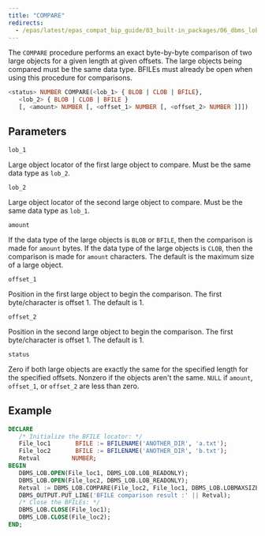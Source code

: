 ```yaml
---
title: "COMPARE"
redirects:
  - /epas/latest/epas_compat_bip_guide/03_built-in_packages/06_dbms_lob/02_compare/ #generated for docs/epas/reorg-role-use-case-mode
---
```


The `COMPARE` procedure performs an exact byte-by-byte comparison of two large objects for a given length at given offsets. The large objects being compared must be the same data type. BFILEs must already be open when using this procedure for comparisons.


```sql
<status> NUMBER COMPARE(<lob_1> { BLOB | CLOB | BFILE},
   <lob_2> { BLOB | CLOB | BFILE }
   [, <amount> NUMBER [, <offset_1> NUMBER [, <offset_2> NUMBER ]]])
```

## Parameters

`lob_1`

 Large object locator of the first large object to compare. Must be the same data type as `lob_2`.

`lob_2`

 Large object locator of the second large object to compare. Must be the same data type as `lob_1`.

`amount`

 If the data type of the large objects is `BLOB` or `BFILE`, then the comparison is made for `amount` bytes. If the data type of the large objects is `CLOB`, then the comparison is made for `amount` characters. The default is the maximum size of a large object.

`offset_1`

 Position in the first large object to begin the comparison. The first byte/character is offset 1. The default is 1.

`offset_2`

 Position in the second large object to begin the comparison. The first byte/character is offset 1. The default is 1.

`status`

 Zero if both large objects are exactly the same for the specified length for the specified offsets. Nonzero if the objects aren't the same. `NULL` if `amount`, `offset_1`, or `offset_2` are less than zero.

## Example

``` sql
DECLARE
   /* Initialize the BFILE locator: */
   File_loc1       BFILE := BFILENAME('ANOTHER_DIR', 'a.txt');
   File_loc2       BFILE := BFILENAME('ANOTHER_DIR', 'b.txt');
   Retval         NUMBER;
BEGIN
   DBMS_LOB.OPEN(File_loc1, DBMS_LOB.LOB_READONLY);
   DBMS_LOB.OPEN(File_loc2, DBMS_LOB.LOB_READONLY);
   Retval := DBMS_LOB.COMPARE(File_loc2, File_loc1, DBMS_LOB.LOBMAXSIZE, 1, 1);
   DBMS_OUTPUT.PUT_LINE('BFILE comparison result :' || Retval);
   /* Close the BFILEs: */
   DBMS_LOB.CLOSE(File_loc1);
   DBMS_LOB.CLOSE(File_loc2);
END;
```